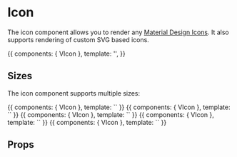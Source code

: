 
<Meta title='Icon' component={VIcon} />

# Icon

The icon component allows you to render any [Material Design Icons](https://material.io/icons). It also supports rendering of custom SVG based icons.

<Story name='intro' height='50px'>{{
  components: { VIcon },
  template: '<v-icon name="person" color="--blue-grey" />',
}}</Story>

## Sizes

The icon component supports multiple sizes:

<Preview>
	<Story name="x-small" height="50px">
		{{
			components: { VIcon },
			template: `<v-icon name="person" color="--blue-grey" x-small />`
		}}
	</Story>
	<Story name="small" height="50px">
		{{
			components: { VIcon },
			template: `<v-icon name="person" color="--blue-grey" small />`
		}}
	</Story>
	<Story name="default" height="50px">
		{{
			components: { VIcon },
			template: `<v-icon name="person" color="--blue-grey" />`
		}}
	</Story>
	<Story name="large" height="50px">
		{{
			components: { VIcon },
			template: `<v-icon name="person" color="--blue-grey" large />`
		}}
	</Story>
	<Story name="x-large" height="50px">
		{{
			components: { VIcon },
			template: `<v-icon name="person" color="--blue-grey" x-large />`
		}}
	</Story>
</Preview>

## Props

<Props of={VIcon} />
